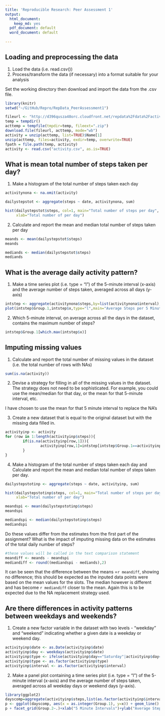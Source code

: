 ```yaml
---
title: 'Reproducible Research: Peer Assessment 1'
output:
  html_document:
    keep_md: yes
  pdf_document: default
  word_document: default
  
---
```



## Loading and preprocessing the data
1. Load the data (i.e. read.csv())
2. Process/transform the data (if necessary) into a format suitable for your
analysis

Set the working directory then download and import the data from the .csv file.

```r
library(knitr)
setwd("~/GitHub/Repro/RepData_PeerAssessment1")

fileurl <- "http://d396qusza40orc.cloudfront.net/repdata%2Fdata%2Factivity.zip"
temp = tempdir()
acttemp = tempfile(tmpdir=temp, fileext=".zip")
download.file(fileurl, acttemp, mode="wb")
activity = unzip(acttemp, list=TRUE)$Name[1]
unzip(acttemp, files=activity, exdir=temp, overwrite=TRUE)
fpath = file.path(temp, activity)
activity <- read.csv("activity.csv", as.is=TRUE)

```

## What is mean total number of steps taken per day?

1. Make a histogram of the total number of steps taken each day

```r

activitynona <- na.omit(activity)

dailystepstot <- aggregate(steps ~ date, activitynona, sum)

hist(dailystepstot$steps, col=1, main="Total number of steps per day", 
     xlab="Total number of per day")

```

2. Calculate and report the mean and median total number of steps taken
per day

```r
meands <- mean(dailystepstot$steps)
meands
```

```r
mediands <- median(dailystepstot$steps)
mediands
```

## What is the average daily activity pattern?

1. Make a time series plot (i.e. type = "l") of the 5-minute interval (x-axis)
and the average number of steps taken, averaged across all days (y-axis)

```r

intstep <- aggregate(activitynona$steps,by=list(activitynona$interval),FUN=mean)
plot(intstep$Group.1,intstep$x,type="l",main="Average Steps per 5 Minute Interval",ylab="Average Number of Steps", xlab="Time")
```

2. Which 5-minute interval, on average across all the days in the dataset,
contains the maximum number of steps?
```r

intstep$Group.1[which.max(intstep$x)]
```

## Imputing missing values
1. Calculate and report the total number of missing values in the dataset
(i.e. the total number of rows with NAs)

```r

sum(is.na(activity))
```

2. Devise a strategy for filling in all of the missing values in the dataset. The
strategy does not need to be sophisticated. For example, you could use
the mean/median for that day, or the mean for that 5-minute interval, etc.

I have chosen to use the mean for that 5 minute interval to replace the NA's

3. Create a new dataset that is equal to the original dataset but with the
missing data filled in.

```r
activityinp <- activity
for (row in 1:length(activityinp$steps)){
        if(is.na(activityinp[row,1])){
                activityinp[row,1]=intstep[intstep$Group.1==activityinp[row,3],2]
        }
}

```

4. Make a histogram of the total number of steps taken each day and Calculate
and report the mean and median total number of steps taken per day. 


```r
dailystepstotinp <- aggregate(steps ~ date, activityinp, sum)

hist(dailystepstotinp$steps, col=1, main="Total number of steps per day (inc inputed data)", 
     xlab="Total number of per day")

```

```r
meandspi <- mean(dailystepstotinp$steps)
meandspi
```

```r
mediandspi <- median(dailystepstotinp$steps)
mediandspi
```

Do these values differ from the estimates from the first part of the assignment?
What is the impact of imputing missing data on the estimates of the total
daily number of steps?

```r
#these values will be called in the text comparison statement
meandiff <- meands - meandspi
mediandiff <- round((mediandspi - mediands),2)

```

It can be seen that the difference between the means =`r meandiff`, showing no difference; this should be expected as the inputed data points were based on the mean values for the slots. The median however is different and has become `r mediandiff` closer to the mean. Again this is to be expected due to the NA replacement strategy used.


## Are there differences in activity patterns between weekdays and weekends?

1. Create a new factor variable in the dataset with two levels - "weekday"
and "weekend" indicating whether a given date is a weekday or weekend
day.

```r

activityinp$date <- as.Date(activityinp$date)
activityinp$day <- weekdays(activityinp$date)
activityinp$type <- ifelse(activityinp$day=="Saturday"|activityinp$day=="Sunday","weekend","weekday")
activityinp$type <- as.factor(activityinp$type)
activityinp$interval <- as.factor(activityinp$interval)

```


2. Make a panel plot containing a time series plot (i.e. type = "l") of the
5-minute interval (x-axis) and the average number of steps taken, averaged
across all weekday days or weekend days (y-axis).

```r

library(ggplot2)
dayscomp=aggregate(activityinp$steps,list(as.factor(activityinp$interval),as.factor(activityinp$type)),mean)
p <- ggplot(dayscomp, aes(x = as.integer(Group.1), y=x)) + geom_line()
p + facet_grid(Group.2~.)+xlab("5 Minute Intervals")+ylab("Average Steps in Interval")+ggtitle("Activity Comparison between Weekdays and Weekends")+theme(plot.title = element_text(lineheight=.8, face="bold"))

```
